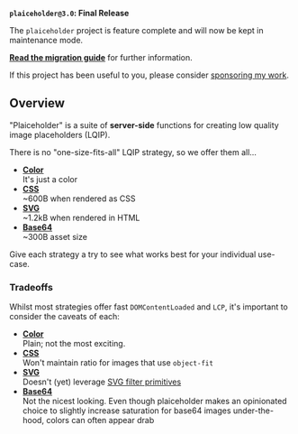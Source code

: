 
<IntroHeader
  headline="Beautiful image placeholders, without the hassle."
  tagline="Choose-your-own adventure, from pure CSS to SVG…"
/>

<Callout type="info">

**`plaiceholder@3.0`: Final Release**

The `plaiceholder` project is feature complete and will now be kept in maintenance mode.

[**Read the migration guide**](/docs/upgrading-to-3) for further information.

If this project has been useful to you, please consider [sponsoring my work](https://joebell.co.uk/sponsors).

</Callout>

## Overview

"Plaiceholder" is a suite of **server-side** functions for creating low quality image placeholders (LQIP).

There is no "one-size-fits-all" LQIP strategy, so we offer them all…

- [**Color**](/docs/usage#color)  
  It's just a color
- [**CSS**](/docs/usage#css)  
  ~600B when rendered as CSS
- [**SVG**](/docs/usage#svg)  
  ~1.2kB when rendered in HTML
- [**Base64**](/docs/usage#base64)  
  ~300B asset size

Give each strategy a try to see what works best for your individual use-case.

### Tradeoffs

Whilst most strategies offer fast `DOMContentLoaded` and `LCP`, it's important to consider the caveats of each:

- [**Color**](/docs/usage#color)  
  Plain; not the most exciting.
- [**CSS**](/docs/usage#css)  
  Won't maintain ratio for images that use `object-fit`
- [**SVG**](/docs/usage#svg)  
  Doesn't (yet) leverage [SVG filter primitives](https://developer.mozilla.org/en-US/Web/SVG/Element/feGaussianBlur)
- [**Base64**](/docs/usage#base64)  
  Not the nicest looking. Even though plaiceholder makes an opinionated choice to slightly increase saturation for base64 images under-the-hood, colors can often appear drab
